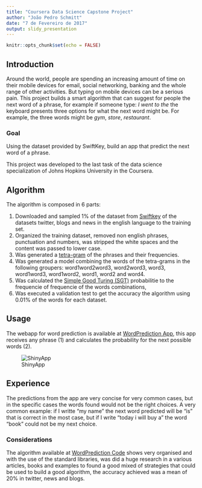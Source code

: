 ```yaml
---
title: "Coursera Data Science Capstone Project"
author: "João Pedro Schmitt"
date: "7 de Fevereiro de 2017"
output: slidy_presentation
---
```


```r
knitr::opts_chunk$set(echo = FALSE)
```

## Introduction

Around the world, people are spending an increasing amount of time on their mobile devices for email, social networking, banking and the whole range of other activities. But typing on mobile devices can be a serious pain. This project builds a smart algorithm that can suggest for people the next word of a phrase, for example if someone type: *I went to the* the keyboard presents three options for what the next word might be. For example, the three words might be *gym*, *store*, *restaurant*.

### Goal

Using the dataset provided by SwiftKey, build an app that predict the next word of a phrase. 

This project was developed to the last task of the data science specialization of Johns Hopkins University in the Coursera.

## Algorithm

The algorithm is composed in 6 parts:

1. Downloaded and sampled 1% of the dataset from [Swiftkey](https://d396qusza40orc.cloudfront.net/dsscapstone/dataset/Coursera-SwiftKey.zip) of the datasets twitter, blogs and news in the english language to the training set.
2. Organized the training dataset, removed non english phrases, punctuation and numbers, was stripped the white spaces and the content was passed to lower case.
3. Was generated a [tetra-gram](https://en.wikipedia.org/wiki/N-gram) of the phrases and their frequencies.
4. Was generated a model combining the words of the tetra-grams in the following groupers: word1word2word3, word2word3, word3, word1word3, word1word2, word1, word2 and word4.
5. Was calculated the [Simple Good Turing (SGT)](http://www.grsampson.net/RGoodTur.html) probabilitie to the frequencie of frequencie of the words combinations, 
6. Was executed a validation test to get the accuracy the algorithm using 0.01% of the words for each dataset.

## Usage

The webapp for word prediction is available at [WordPrediction App](https://schmittjoaopedro.shinyapps.io/WordPredicting/), this app receives any phrase (1) and calculates the probability for the next possible words (2).

![ShinyApp](TextMining.png)

## Experience

The predictions from the app are very concise for very common cases, but in the specific cases the words found would not be the right choices. A very common example: if I writte "my name" the next word predicted will be "is" that is correct in the most case, but if I write "today i will buy a" the word "book" could not be my next choice.

### Considerations

The algorithm available at [WordPrediction Code](https://github.com/schmittjoaopedro/data-science-capstone/) shows very organised and with the use of the standard libraries, was did a huge research in a various articles, books and examples to found a good mixed of strategies that could be used to build a good algorithm, the accuracy achieved was a mean of 20% in twitter, news and blogs.

